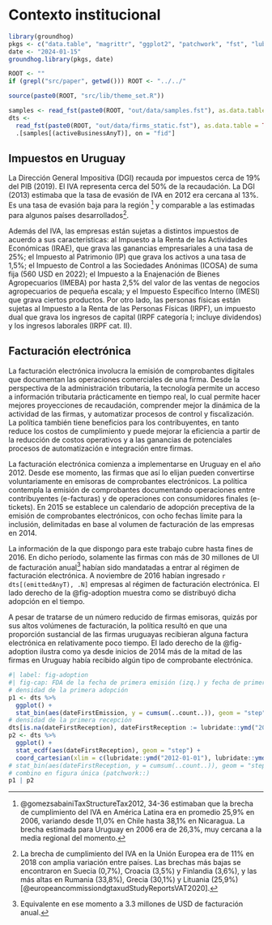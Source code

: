# Contexto institucional

```r
library(groundhog)
pkgs <- c("data.table", "magrittr", "ggplot2", "patchwork", "fst", "lubridate")
date <- "2024-01-15"
groundhog.library(pkgs, date)

ROOT <- ""
if (grepl("src/paper", getwd())) ROOT <- "../../"

source(paste0(ROOT, "src/lib/theme_set.R"))

samples <- read_fst(paste0(ROOT, "out/data/samples.fst"), as.data.table = TRUE)
dts <-
  read_fst(paste0(ROOT, "out/data/firms_static.fst"), as.data.table = TRUE) %>%
  .[samples[(activeBusinessAnyT)], on = "fid"]
```

## Impuestos en Uruguay

La Dirección General Impositiva (DGI) recauda por impuestos cerca de 19% del PIB (2019). El IVA representa cerca del 50% de la recaudación. La DGI (2013) estimaba que la tasa de evasión de IVA en 2012 era cercana al 13%. Es una tasa de evasión baja para la región [^vatGapLAC] y comparable a las estimadas para algunos países desarrollados[^vatGapEU].

[^vatGapLAC]: @gomezsabainiTaxStructureTax2012, 34-36 estimaban que la brecha de cumplimiento del IVA en América Latina era en promedio 25,9% en 2006, variando desde 11,0% en Chile hasta 38,1% en Nicaragua. La brecha estimada para Uruguay en 2006 era de 26,3%, muy cercana a la media regional del momento. 

[^vatGapEU]: La brecha de cumplimiento del IVA en la Unión Europea era de 11% en 2018 con amplia variación entre países. Las brechas más bajas se encontraron en Suecia (0,7%), Croacia (3,5%) y Finlandia (3,6%), y las más altas en Rumania (33,8%), Grecia (30,1%) y Lituania (25,9%) [@europeancommissiondgtaxudStudyReportsVAT2020].

Además del IVA, las empresas están sujetas a distintos impuestos de acuerdo a sus características: al Impuesto a la Renta de las Actividades Económicas (IRAE), que grava las ganancias empresariales a una tasa de 25%; el Impuesto al Patrimonio (IP) que grava los activos a una tasa de 1,5%; el Impuesto de Control a las Sociedades Anónimas (ICOSA) de suma fija (560 USD en 2022); el Impuesto a la Enajenación de Bienes Agropecuarios (IMEBA) por hasta 2,5% del valor de las ventas de negocios agropecuarios de pequeña escala; y el Impuesto Específico Interno (IMESI) que grava ciertos productos.  Por otro lado, las personas físicas están sujetas al Impuesto a la Renta de las Personas Físicas (IRPF), un impuesto dual que grava los ingresos de capital (IRPF categoría I; incluye dividendos) y los ingresos laborales (IRPF cat. II).

## Facturación electrónica

La facturación electrónica involucra la emisión de comprobantes digitales que documentan las operaciones comerciales de una firma. Desde la perspectiva de la administración tributaria, la tecnología permite un acceso a información tributaria prácticamente en tiempo real, lo cual permite hacer mejores proyecciones de recaudación, comprender mejor la dinámica de la actividad de las firmas, y automatizar procesos de control y fiscalización. La política también tiene beneficios para los contribuyentes, en tanto reduce los costos de cumplimiento y puede mejorar la eficiencia a partir de la reducción de costos operativos y a las ganancias de potenciales procesos de automatización e integración entre firmas.

La facturación electrónica comienza a implementarse en Uruguay en el año 2012. Desde ese momento, las firmas que así lo elijan pueden convertirse voluntariamente en emisoras de comprobantes electrónicos. La política contempla la emisión de comprobantes documentando operaciones entre contribuyentes (e-facturas) y de operaciones con consumidores finales (e-tickets). En 2015 se establece un calendario de adopción preceptiva de la emisión de comprobantes electrónicos, con ocho fechas límite para la inclusión, delimitadas en base al volumen de facturación de las empresas en 2014.

La información de la que dispongo para este trabajo cubre hasta fines de 2016. En dicho período, solamente las firmas con más de 30 millones de UI de facturación anual[^context-3] habían sido mandatadas a entrar al régimen de facturación electrónica. A noviembre de 2016 habían ingresado `r dts[(emittedAnyT), .N]` empresas al régimen de facturación electrónica. El lado derecho de la @fig-adoption muestra como se distribuyó dicha adopción en el tiempo.

[^context-3]: Equivalente en ese momento a 3.3 millones de USD de facturación anual.

A pesar de tratarse de un número reducido de firmas emisoras, quizás por sus altos volúmenes de facturación, la política resultó en que una proporción sustancial de las firmas uruguayas recibieran alguna factura electrónica en relativamente poco tiempo. El lado derecho de la @fig-adoption ilustra como ya desde inicios de 2014 más de la mitad de las firmas en Uruguay había recibido algún tipo de comprobante electrónica.

```r
#| label: fig-adoption
#| fig-cap: FDA de la fecha de primera emisión (izq.) y fecha de primera recepción (der.)
# densidad de la primera adopción
p1 <- dts %>%
  ggplot() +
  stat_bin(aes(dateFirstEmission, y = cumsum(..count..)), geom = "step")
# densidad de la primera recepción
dts[is.na(dateFirstReception), dateFirstReception := lubridate::ymd("2020-01-01")]
p2 <- dts %>%
  ggplot() +
  stat_ecdf(aes(dateFirstReception), geom = "step") +
  coord_cartesian(xlim = c(lubridate::ymd("2012-01-01"), lubridate::ymd("2016-12-31")))
# stat_bin(aes(dateFirstReception, y = cumsum(..count..)), geom = "step")
# combino en figura única (patchwork::)
p1 | p2
```
